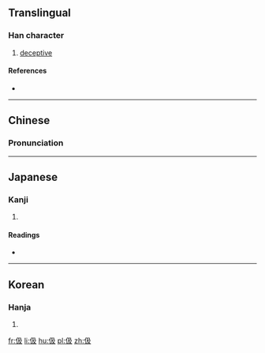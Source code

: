 ==Translingual==

===Han character===
{{Han char|rn=9|rad=人|as=04|sn=6|four=27247|canj=ONHE|ids=⿰亻及}}

# [[deceptive]]

====References====
* {{Han ref|kx=0095.180|dkj=00433|dj=0202.020|hdz=10125.050|uh=4F0B|ud=20235|bh=A5F9|bd=42489}}

----

==Chinese==
{{zh-forms}}

===Pronunciation===
{{zh-pron
|m=jí
|c=kap1
|mc=y
|oc=y
|ma=
|cat=a
}}

----

==Japanese==

===Kanji===
{{ja-kanji|grade=|rs=人04}}

# {{defn|lang=ja|sort=人04}}

====Readings====
* {{ja-readings|on=[[きゅう]] (kyū)|kun=[[きびしい]] (kibishii)}}

----

==Korean==

===Hanja===
{{ko-hanja|hangeul=급|rv=geup|mr=kŭp}}

# {{defn|lang=ko|sort=人04}}

[[fr:伋]]
[[li:伋]]
[[hu:伋]]
[[pl:伋]]
[[zh:伋]]